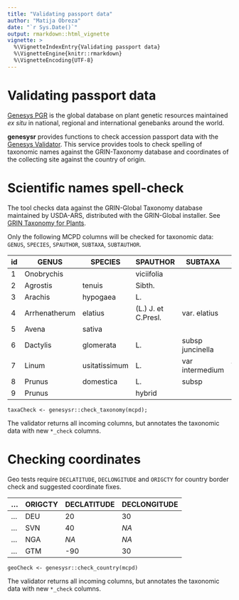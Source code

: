 ```yaml
---
title: "Validating passport data"
author: "Matija Obreza"
date: "`r Sys.Date()`"
output: rmarkdown::html_vignette
vignette: >
  %\VignetteIndexEntry{Validating passport data}
  %\VignetteEngine{knitr::rmarkdown}
  %\VignetteEncoding{UTF-8}
---
```


Validating passport data
========================

[Genesys PGR](https://www.genesys-pgr.org) is the global database on plant genetic resources
maintained *ex situ* in national, regional and international genebanks around the world.

**genesysr** provides functions to check accession passport data with the [Genesys Validator](https://validator.genesys-pgr.org). This service provides
tools to check spelling of taxonomic names against the GRIN-Taxonomy database
and coordinates of the collecting site against the country of origin.

# Scientific names spell-check

The tool checks data against the GRIN-Global Taxonomy database maintained by USDA-ARS, distributed with the GRIN-Global installer. See [GRIN Taxonomy for Plants](https://npgsweb.ars-grin.gov/gringlobal/taxon/abouttaxonomy.aspx). 

Only the following MCPD columns will be checked for taxonomic data: `GENUS`, `SPECIES`, `SPAUTHOR`, `SUBTAXA`, `SUBTAUTHOR`.

|id|GENUS|SPECIES|SPAUTHOR|SUBTAXA|SUBTAUTHOR|
|--|--|--|--|--|--|
|1|Onobrychis||viciifolia|||
|2|Agrostis|tenuis|Sibth.|||
|3|Arachis|hypogaea|L.|||
|4|Arrhenatherum|elatius|(L.) J. et C.Presl.|var. elatius|(L.) J. et C.|Presl.|
|5|Avena|sativa||||
|6|Dactylis|glomerata|L.|subsp juncinella||
|7|Linum|usitatissimum|L.|var intermedium|Vav. et Ell.|
|8|Prunus|domestica|L.|subsp||domestica||
|9|Prunus||hybrid|||

```
taxaCheck <- genesysr::check_taxonomy(mcpd);
```

The validator returns all incoming columns, but annotates the taxonomic 
data with new `*_check` columns.


# Checking coordinates

Geo tests require `DECLATITUDE`, `DECLONGITUDE` and `ORIGCTY` for country border check and suggested coordinate fixes.


|...|ORIGCTY|DECLATITUDE|DECLONGITUDE|
|--|--|--|--|
|...|DEU|20|30|
|...|SVN|40|*NA*|
|...|NGA|*NA*|*NA*|
|...|GTM|-90|30|

```
geoCheck <- genesysr::check_country(mcpd)
```

The validator returns all incoming columns, but annotates the taxonomic 
data with new `*_check` columns.
